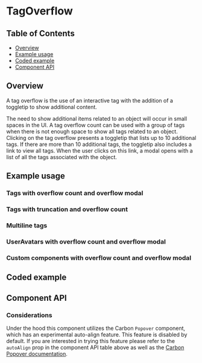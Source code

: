 
# TagOverflow

## Table of Contents

- [Overview](#overview)
- [Example usage](#example-usage)
- [Coded example](#coded-example)
- [Component API](#component-api)

## Overview

A tag overflow is the use of an interactive tag with the addition of a toggletip
to show additional content.

The need to show additional items related to an object will occur in small
spaces in the UI. A tag overflow count can be used with a group of tags when
there is not enough space to show all tags related to an object. Clicking on the
tag overflow presents a toggletip that lists up to 10 additional tags. If there
are more than 10 additional tags, the toggletip also includes a link to view all
tags. When the user clicks on this link, a modal opens with a list of all the
tags associated with the object.

## Example usage

### Tags with overflow count and overflow modal

<Canvas of={TagOverflowStories.TagsWithOverflowModal}></Canvas>

### Tags with truncation and overflow count

<Canvas of={TagOverflowStories.TagsWithTruncation}></Canvas>

### Multiline tags

<Canvas of={TagOverflowStories.MultilineTags}></Canvas>

### UserAvatars with overflow count and overflow modal

<Canvas of={TagOverflowStories.UserAvatarsWithOverflowModal}></Canvas>

### Custom components with overflow count and overflow modal

<Canvas of={TagOverflowStories.CustomComponentsWithOverflowModal}></Canvas>

## Coded example

<CodesandboxLink exampleDirectory="TagOverflow" />

## Component API

<Controls />

### Considerations

Under the hood this component utilizes the Carbon `Popover` component, which has
an experimental auto-align feature. This feature is disabled by default. If you
are interested in trying this feature please refer to the `autoAlign` prop in
the component API table above as well as the
[Carbon Popover documentation](https://react.carbondesignsystem.com/?path=/docs/components-popover--overview#component-api).
